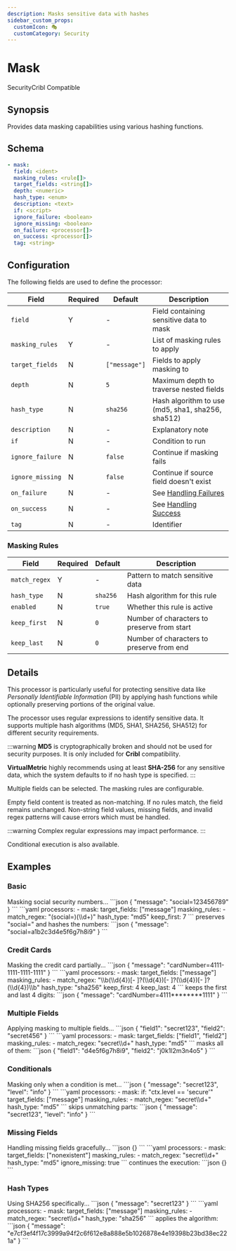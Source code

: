 ```yaml
---
description: Masks sensitive data with hashes
sidebar_custom_props: 
  customIcon: 🎭
  customCategory: Security
---
```


# Mask

<span className="theme-doc-version-badge badge badge--primary">Security</span><span className="theme-doc-version-badge badge badge--secondary">Cribl Compatible</span>

## Synopsis

Provides data masking capabilities using various hashing functions.

## Schema

```yaml {2-6}
- mask:
  field: <ident>
  masking_rules: <rule[]>
  target_fields: <string[]>
  depth: <numeric>
  hash_type: <enum>
  description: <text>
  if: <script>
  ignore_failure: <boolean>
  ignore_missing: <boolean>
  on_failure: <processor[]>
  on_success: <processor[]>
  tag: <string>
```

## Configuration

The following fields are used to define the processor:

|Field|Required|Default|Description|
|---|---|---|---|
|`field`|Y|-|Field containing sensitive data to mask|
|`masking_rules`|Y|-|List of masking rules to apply|
|`target_fields`|N|`["message"]`|Fields to apply masking to|
|`depth`|N|`5`|Maximum depth to traverse nested fields|
|`hash_type`|N|`sha256`|Hash algorithm to use (md5, sha1, sha256, sha512)|
|`description`|N|-|Explanatory note|
|`if`|N|-|Condition to run|
|`ignore_failure`|N|`false`|Continue if masking fails|
|`ignore_missing`|N|`false`|Continue if source field doesn't exist|
|`on_failure`|N|-|See [Handling Failures](../handling-failures.mdx)|
|`on_success`|N|-|See [Handling Success](../handling-success.mdx)|
|`tag`|N|-|Identifier|

### Masking Rules

|Field|Required|Default|Description|
|---|---|---|---|
|`match_regex`|Y|-|Pattern to match sensitive data|
|`hash_type`|N|`sha256`|Hash algorithm for this rule|
|`enabled`|N|`true`|Whether this rule is active|
|`keep_first`|N|`0`|Number of characters to preserve from start|
|`keep_last`|N|`0`|Number of characters to preserve from end|

## Details

This processor is particularly useful for protecting sensitive data like _Personally Identifiable Information_ (PII) by applying hash functions while optionally preserving portions of the original value.

The processor uses regular expressions to identify sensitive data. It supports multiple hash algorithms (MD5, SHA1, SHA256, SHA512) for different security requirements.

:::warning
**MD5** is cryptographically broken and should not be used for security purposes. It is only included for **Cribl** compatibility.

**VirtualMetric** highly recommends using at least **SHA-256** for any sensitive data, which the system defaults to if no hash type is specified.
:::

Multiple fields can be selected. The masking rules are configurable.

Empty field content is treated as non-matching. If no rules match, the field remains unchanged. Non-string field values, missing fields, and invalid regex patterns will cause errors which must be handled.

:::warning
Complex regular expressions may impact performance.
:::

Conditional execution is also available.

## Examples

### Basic

<ExampleGrid>
  <CommentCol>
    Masking social security numbers...
  </CommentCol>
  <CodeCol>
    ```json
    {
      "message": "social=123456789"
    }
    ```
    ```yaml
    processors:
      - mask:
        target_fields: ["message"]
        masking_rules:
          - match_regex: "(social=)(\\d+)"
            hash_type: "md5"
            keep_first: 7
    ```
  </CodeCol>
  <CommentCol>
    preserves "social=" and hashes the numbers:
  </CommentCol>
  <CodeCol>
    ```json
    {
      "message": "social=a1b2c3d4e5f6g7h8i9"
    }
    ```
  </CodeCol>
</ExampleGrid>

### Credit Cards

<ExampleGrid>
  <CommentCol>
    Masking the credit card partially...
  </CommentCol>
  <CodeCol>
    ```json
    {
      "message": "cardNumber=4111-1111-1111-1111"
    }
    ```
    ```yaml
    processors:
      - mask:
        target_fields: ["message"]
        masking_rules:
          - match_regex: "\\b(\\d{4})[- ]?(\\d{4})[- ]?(\\d{4})[- ]?(\\d{4})\\b"
            hash_type: "sha256"
            keep_first: 4
            keep_last: 4
    ```
  </CodeCol>
  <CommentCol>
    keeps the first and last 4 digits:
  </CommentCol>
  <CodeCol>
    ```json
    {
      "message": "cardNumber=4111********1111"
    }
    ```
  </CodeCol>
</ExampleGrid>

### Multiple Fields

<ExampleGrid>
  <CommentCol>
    Applying masking to multiple fields...
  </CommentCol>
  <CodeCol>
    ```json
    {
      "field1": "secret123",
      "field2": "secret456"
    }
    ```
    ```yaml
    processors:
      - mask:
        target_fields: ["field1", "field2"]
        masking_rules:
          - match_regex: "secret\\d+"
            hash_type: "md5"
    ```
  </CodeCol>
  <CommentCol>
    masks all of them:
  </CommentCol>
  <CodeCol>
    ```json
    {
      "field1": "d4e5f6g7h8i9",
      "field2": "j0k1l2m3n4o5"
    }
    ```
  </CodeCol>
</ExampleGrid>

### Conditionals

<ExampleGrid>
  <CommentCol>
    Masking only when a condition is met...
  </CommentCol>
  <CodeCol>
    ```json
    {
      "message": "secret123",
      "level": "info"
    }
    ```
    ```yaml
    processors:
      - mask:
        if: "ctx.level == 'secure'"
        target_fields: ["message"]
        masking_rules:
          - match_regex: "secret\\d+"
            hash_type: "md5"
    ```
  </CodeCol>
  <CommentCol>
    skips unmatching parts:
  </CommentCol>
  <CodeCol>
    ```json
    {
      "message": "secret123",
      "level": "info"
    }
    ```
  </CodeCol>
</ExampleGrid>

### Missing Fields

<ExampleGrid>
  <CommentCol>
    Handling missing fields gracefully...
  </CommentCol>
  <CodeCol>
    ```json
    {}
    ```
    ```yaml
    processors:
      - mask:
        target_fields: ["nonexistent"]
        masking_rules:
          - match_regex: "secret\\d+"
            hash_type: "md5"
        ignore_missing: true
    ```
  </CodeCol>
  <CommentCol>
    continues the execution:
  </CommentCol>
  <CodeCol>
    ```json
    {}
    ```
  </CodeCol>
</ExampleGrid>

### Hash Types

<ExampleGrid>
  <CommentCol>
    Using SHA256 specifically...
  </CommentCol>
  <CodeCol>
    ```json
    {
      "message": "secret123"
    }
    ```
    ```yaml
    processors:
      - mask:
        target_fields: ["message"]
        masking_rules:
          - match_regex: "secret\\d+"
            hash_type: "sha256"
    ```
  </CodeCol>
  <CommentCol>
    applies the algorithm:
  </CommentCol>
  <CodeCol>
    ```json
    {
      "message": "e7cf3ef4f17c3999a94f2c6f612e8a888e5b1026878e4e19398b23bd38ec221a"
    }
    ```
  </CodeCol>
</ExampleGrid>

